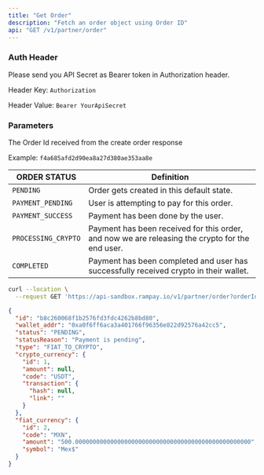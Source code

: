 ```yaml
---
title: "Get Order"
description: "Fetch an order object using Order ID"
api: "GET /v1/partner/order"
---
```


### Auth Header

Please send you API Secret as Bearer token in Authorization header.

Header Key: `Authorization`

Header Value: `Bearer YourApiSecret`

### Parameters

<Param query="orderId" type="string" required>

The Order Id received from the create order response

Example: `f4a685afd2d90ea8a27d380ae353aa8e`

</Param>

| ORDER STATUS |	Definition |
| ------------ | ----------- |
| `PENDING` |	Order gets created in this default state. |
| `PAYMENT_PENDING` |	User is attempting to pay for this order. |
| `PAYMENT_SUCCESS` |	Payment has been done by the user. |
| `PROCESSING_CRYPTO` | Payment has been received for this order, and now we are releasing the crypto for the end user. |
| `COMPLETED` |	Payment has been completed and user has successfully received crypto in their wallet. |

<RequestExample>

```bash Request Example
curl --location \
  --request GET 'https://api-sandbox.rampay.io/v1/partner/order?orderId=b8c260068f1b2576fd3fdc4262b8bd80'
```

</RequestExample>

<ResponseExample>

```json Body
{
  "id": "b8c260068f1b2576fd3fdc4262b8bd80",
  "wallet_addr": "0xa0f6ff6aca3a401766f96356e822d92576a42cc5",
  "status": "PENDING",
  "statusReason": "Payment is pending",
  "type": "FIAT_TO_CRYPTO",
  "crypto_currency": {
    "id": 1,
    "amount": null,
    "code": "USDT",
    "transaction": {
      "hash": null,
      "link": ""
    }
  },
  "fiat_currency": {
    "id": 2,
    "code": "MXN",
    "amount": "500.00000000000000000000000000000000000000000000000000",
    "symbol": "Mex$"
  }
}
```

</ResponseExample>